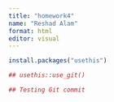 ```yaml
---
title: "homework4"
name: "Reshad Alam"
format: html
editor: visual
---
```


```r
install.packages("usethis")

## usethis::use_git()

## Testing Git commit

```

